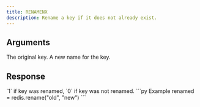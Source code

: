 ```yaml
---
title: RENAMENX
description: Rename a key if it does not already exist.
---
```



## Arguments

<ParamField body="source" type="string" required>
  The original key.
</ParamField>


<ParamField body="destination" type="string" required>
  A new name for the key.
</ParamField>

## Response

<ResponseField type="0 | 1" required>
 `1` if key was renamed, `0` if key was not renamed.
</ResponseField>

<RequestExample>
```py Example
renamed = redis.rename("old", "new")
```
</RequestExample>
